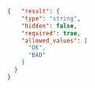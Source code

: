 ```json
{   "result": {
    "type": "string",
    "hidden": false,
    "required": true,
    "allowed_values": [
      "OK",
      "BAD"
    ]
  }
}
```